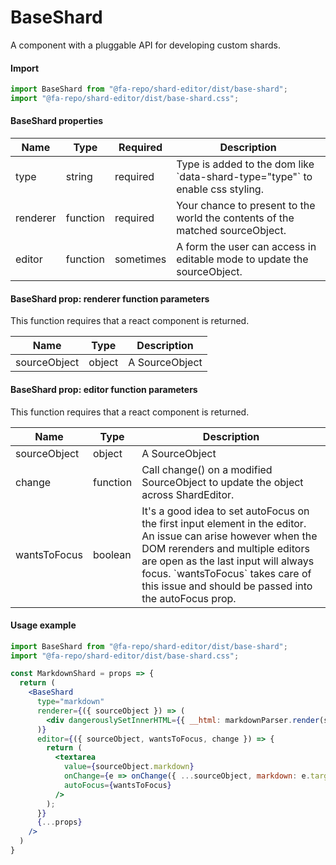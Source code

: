 # BaseShard

A component with a pluggable API for developing custom shards.

#### Import
```jsx
import BaseShard from "@fa-repo/shard-editor/dist/base-shard";
import "@fa-repo/shard-editor/dist/base-shard.css";
```

#### BaseShard properties

| Name      | Type      | Required  | Description                                                  |
|-----------|-----------|-----------|--------------------------------------------------------------|
| type      | string    | required  | Type is added to the dom like \`data-shard-type="type"\` to enable css styling. |
| renderer  | function  | required  | Your chance to present to the world the contents of the matched sourceObject. |
| editor    | function  | sometimes | A form the user can access in editable mode to update the sourceObject.                                                               |

#### BaseShard prop: renderer function parameters

This function requires that a react component is returned.

| Name         | Type      | Description                                                           |
|--------------|-----------|-----------------------------------------------------------------------|
| sourceObject | object    | A SourceObject                                                        |

#### BaseShard prop: editor function parameters

This function requires that a react component is returned.

| Name         | Type      | Description                                                           |
|--------------|-----------|-----------------------------------------------------------------------|
| sourceObject | object    | A SourceObject                                                        |
| change       | function  | Call change() on a modified SourceObject to update the object across ShardEditor. |
| wantsToFocus | boolean  | It's a good idea to set autoFocus on the first input element in the editor. An issue can arise however when the DOM rerenders and multiple editors are open as the last input will always focus. \`wantsToFocus\` takes care of this issue and should be passed into the autoFocus prop. |


#### Usage example

```jsx
import BaseShard from "@fa-repo/shard-editor/dist/base-shard";
import "@fa-repo/shard-editor/dist/base-shard.css";

const MarkdownShard = props => {
  return (
    <BaseShard
      type="markdown"
      renderer={({ sourceObject }) => (
        <div dangerouslySetInnerHTML={{ __html: markdownParser.render(sourceObject.markdown) }} />
      )}
      editor={({ sourceObject, wantsToFocus, change }) => {
        return (
          <textarea
            value={sourceObject.markdown}
            onChange={e => onChange({ ...sourceObject, markdown: e.target.value })}
            autoFocus={wantsToFocus}
          />
        );
      }}
      {...props}
    />
  )
}
```